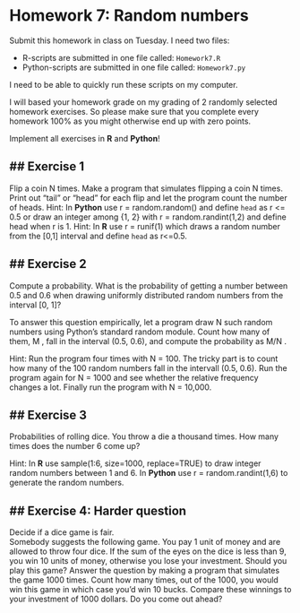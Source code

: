 # Homework 7: Random numbers

Submit this homework in class on Tuesday.
I need two files:

  * R-scripts are submitted in one file called: ``Homework7.R``
  * Python-scripts are submitted in one file called: ``Homework7.py``

I need to be able to quickly run these scripts on my computer.

I will based your homework grade on my grading of 2 randomly selected homework exercises. So please make sure that you complete every homework 100% as you might otherwise end up with zero points.

Implement all exercises in **R** and **Python**!


## Exercise 1
-------------------------------------------------------------------------------

Flip a coin N times.  Make a program that simulates flipping a coin N times. Print out "tail" or "head" for each flip and let the program count the number of heads. 
Hint: In **Python** use r = random.random() and define ``head`` as r <= 0.5 or draw an integer among {1, 2} with r = random.randint(1,2) and define head when r is 1.
Hint: In **R** use r = runif(1) which draws a random number from the [0,1] interval and define ``head`` as r<=0.5.

## Exercise 2
-------------------------------------------------------------------------------

Compute a probability.  What is the probability of getting a number between 0.5 and 0.6 when drawing uniformly distributed random numbers from the interval [0, 1]? 

To answer this question empirically, let a program draw N such random numbers using Python's standard random module. Count how many of them, M , fall in the interval (0.5, 0.6), and compute the probability as M/N . 

Hint: Run the program four times with N = 100.  The tricky part is to count how many of the 100 random numbers fall in the intervall (0.5, 0.6).
Run the program again for N = 1000 and see whether the relative frequency changes a lot. Finally run the program with N = 10,000.

## Exercise 3
-------------------------------------------------------------------------------

Probabilities of rolling dice. You throw a die a thousand times. How many times does the number 6 come up?

Hint: In **R** use sample(1:6, size=1000, replace=TRUE) to draw integer random numbers between 1 and 6. In **Python** use  r = random.randint(1,6) to generate the random numbers.

## Exercise 4: Harder question
-------------------------------------------------------------------------------

Decide if a dice game is fair.  
Somebody suggests the following game. You pay 1 unit of money and are allowed to throw four dice. If the sum of the eyes on the dice is less than 9, you win 10 units of money, otherwise you lose your investment.  Should you play this game? Answer the question by making a program that simulates the game 1000 times. Count how many times, out of the 1000, you would win this game in which case you'd win 10 bucks. Compare these winnings to your investment of 1000 dollars. Do you come out ahead?




